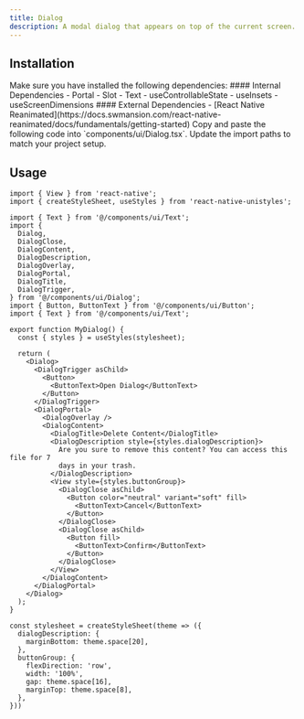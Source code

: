 ```yaml
---
title: Dialog
description: A modal dialog that appears on top of the current screen.
---
```



## Installation

<Steps>

<Step>
Make sure you have installed the following dependencies:
#### Internal Dependencies
  - <Link href={'/docs/utils/portal'}>Portal</Link>
  - <Link href={'/docs/utils/slot'}>Slot</Link>
  - <Link href={'/docs/components/Text'}>Text</Link>
  - <Link href={'/docs/hooks/useControllableState'}>useControllableState</Link>
  - <Link href={'/docs/hooks/useInsets'}>useInsets</Link>
  - <Link href={'/docs/hooks/useScreenDimensions'}>useScreenDimensions</Link>
#### External Dependencies
  - [React Native Reanimated](https://docs.swmansion.com/react-native-reanimated/docs/fundamentals/getting-started)
</Step>

<Step>
Copy and paste the following code into `components/ui/Dialog.tsx`.
<DynamicCodeBlock lang="tsx" code={readComponentFile('Dialog')} />
</Step>

<Step>
Update the import paths to match your project setup.
</Step>

</Steps>

## Usage

```tsx title="MyDialog.tsx"
import { View } from 'react-native';
import { createStyleSheet, useStyles } from 'react-native-unistyles';

import { Text } from '@/components/ui/Text';
import {
  Dialog,
  DialogClose,
  DialogContent,
  DialogDescription,
  DialogOverlay,
  DialogPortal,
  DialogTitle,
  DialogTrigger,
} from '@/components/ui/Dialog';
import { Button, ButtonText } from '@/components/ui/Button';
import { Text } from '@/components/ui/Text';

export function MyDialog() {
  const { styles } = useStyles(stylesheet);

  return (
    <Dialog>
      <DialogTrigger asChild>
        <Button>
          <ButtonText>Open Dialog</ButtonText>
        </Button>
      </DialogTrigger>
      <DialogPortal>
        <DialogOverlay />
        <DialogContent>
          <DialogTitle>Delete Content</DialogTitle>
          <DialogDescription style={styles.dialogDescription}>
            Are you sure to remove this content? You can access this file for 7
            days in your trash.
          </DialogDescription>
          <View style={styles.buttonGroup}>
            <DialogClose asChild>
              <Button color="neutral" variant="soft" fill>
                <ButtonText>Cancel</ButtonText>
              </Button>
            </DialogClose>
            <DialogClose asChild>
              <Button fill>
                <ButtonText>Confirm</ButtonText>
              </Button>
            </DialogClose>
          </View>
        </DialogContent>
      </DialogPortal>
    </Dialog>
  );
}

const stylesheet = createStyleSheet(theme => ({
  dialogDescription: {
    marginBottom: theme.space[20],
  },
  buttonGroup: {
    flexDirection: 'row',
    width: '100%',
    gap: theme.space[16],
    marginTop: theme.space[8],
  },
}))
```